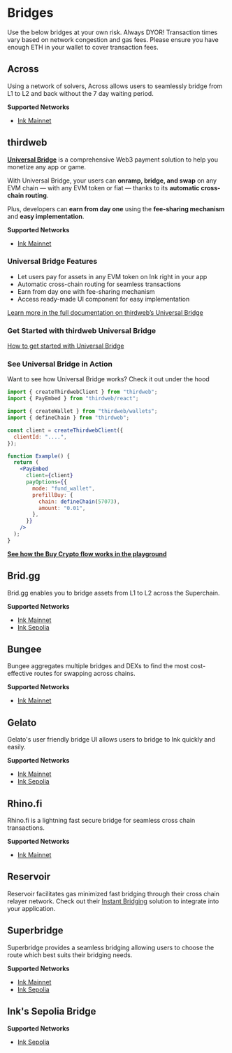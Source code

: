 
# Bridges

<Callout type="info" emoji="ℹ️">
  Use the below bridges at your own risk. Always DYOR!
</Callout>


<Callout type="info" emoji="ℹ️">
  Transaction times vary based on network congestion and gas fees. Please ensure
  you have enough ETH in your wallet to cover transaction fees.
</Callout>

## Across

Using a network of solvers, Across allows users to seamlessly bridge from L1 to L2 and back without the 7 day waiting period.

**Supported Networks**

- [Ink Mainnet](https://app.across.to/bridge?)

## thirdweb 

[**Universal Bridge**](https://thirdweb.com/connect/universal-bridge) is a comprehensive Web3 payment solution to help you monetize any app or game.  

With Universal Bridge, your users can **onramp, bridge, and swap** on any EVM chain — with any EVM token or fiat — thanks to its **automatic cross-chain routing**.  

Plus, developers can **earn from day one** using the **fee-sharing mechanism** and **easy implementation**.

**Supported Networks**
- [Ink Mainnet](https://thirdweb.com/bridge?chainId=57073)

### Universal Bridge Features

- Let users pay for assets in any EVM token on Ink right in your app  
- Automatic cross-chain routing for seamless transactions  
- Earn from day one with fee-sharing mechanism
- Access ready-made UI component for easy implementation  

[Learn more in the full documentation on thirdweb’s Universal Bridge](https://portal.thirdweb.com/connect/pay/overview)

### Get Started with thirdweb Universal Bridge

[How to get started with Universal Bridge](https://portal.thirdweb.com/connect/pay/get-started)

### See Universal Bridge in Action
Want to see how Universal Bridge works? Check it out under the hood

```jsx
import { createThirdwebClient } from "thirdweb";
import { PayEmbed } from "thirdweb/react";

import { createWallet } from "thirdweb/wallets";
import { defineChain } from "thirdweb";

const client = createThirdwebClient({
  clientId: "....",
});

function Example() {
  return (
    <PayEmbed
      client={client}
      payOptions={{
        mode: "fund_wallet",
        prefillBuy: {
          chain: defineChain(57073),
          amount: "0.01",
        },
      }}
    />
  );
}

```
[**See how the Buy Crypto flow works in the playground**](https://playground.thirdweb.com/connect/pay)


## Brid.gg

Brid.gg enables you to bridge assets from L1 to L2 across the Superchain.

**Supported Networks**

- [Ink Mainnet](https://brid.gg/ink)
- [Ink Sepolia](https://testnet.brid.gg/ink-sepolia)

## Bungee

Bungee aggregates multiple bridges and DEXs to find the most cost-effective routes for swapping across chains.

**Supported Networks**

- [Ink Mainnet](https://bungee.exchange)

## Gelato

Gelato's user friendly bridge UI allows users to bridge to Ink quickly and easily.

**Supported Networks**

- [Ink Mainnet](https://bridge.gelato.network/bridge/ink)
- [Ink Sepolia](https://testnet-bridge.gelato.network/bridge/ink-sepolia)

## Rhino.fi

Rhino.fi is a lightning fast secure bridge for seamless cross chain transactions.

**Supported Networks**

- [Ink Mainnet](https://app.rhino.fi/bridge?chain=ETHEREUM&token=ETH&chainOut=INK)

## Reservoir

Reservoir facilitates gas minimized fast bridging through their cross chain relayer network. Check out their [Instant Bridging](https://docs.reservoir.tools/docs/instant-bridging) solution to integrate into your application.


## Superbridge

Superbridge provides a seamless bridging allowing users to choose the route which best suits their bridging needs.

**Supported Networks**

- [Ink Mainnet](https://superbridge.app/)
- [Ink Sepolia](https://testnets.superbridge.app/)


## Ink's Sepolia Bridge

**Supported Networks**

- [Ink Sepolia](https://inkonchain.com/bridge)

